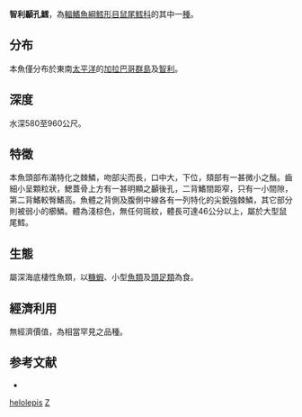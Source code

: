 {{Speciesbox
| genus = Trachyrincus
| species = helolepis
| status = NE
| status_system = iucn3.1
| trend = unknow
| authority = [[Gilbert|Gilbert]], 1892
| synonyms = *''Trachyrhynchus helolepis''<br /><small>Gilbert, 1892</small>
}}
'''智利顳孔鱈'''，為[[輻鰭魚綱|輻鰭魚綱]][[鱈形目|鱈形目]][[鼠尾鱈科|鼠尾鱈科]]的其中一[[種|種]]。

==分布==
本魚僅分布於東南[[太平洋|太平洋]]的[[加拉巴哥群島|加拉巴哥群島]]及[[智利|智利]]。

==深度==
水深580至960公尺。

==特徵==
本魚頭部布滿特化之棘鱗，吻部尖而長，口中大，下位，頦部有一甚微小之鬚。齒細小呈顆粒狀，鰓蓋骨上方有一甚明顯之顳後孔，二背鰭間距窄，只有一小間隙，第二背鰭較臀鰭高。魚體之背側及腹側中線各有一列特化的尖銳強棘鱗，其它部分則被弱小的櫛鱗。體為淺棕色，無任何斑紋，體長可達46公分以上，屬於大型鼠尾鱈。

==生態==
屬深海底棲性魚類，以[[糠蝦|糠蝦]]、小型[[魚類|魚類]]及[[頭足類|頭足類]]為食。

==經濟利用==
無經濟價值，為相當罕見之品種。

==参考文献==
*{{FishBase_species|genus=Trachyrincus|species=helolepis|year=2011|month=12}}
{{Taxonbar|from=Q1006203}}

[[Category:顳孔鱈屬|helolepis]]
[[Category:1892年描述的鱼类|Z]]